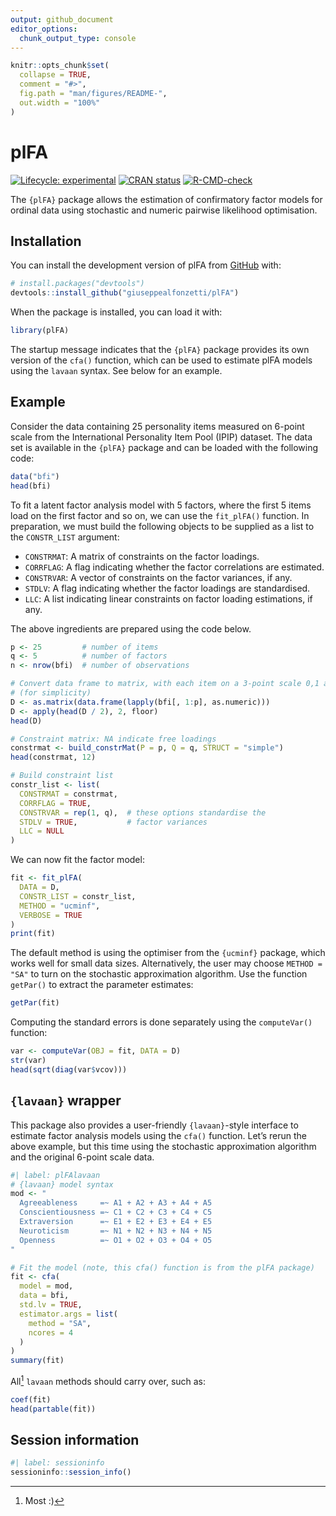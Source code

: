 ```yaml
---
output: github_document
editor_options: 
  chunk_output_type: console
---
```


<!-- README.md is generated from README.Rmd. Please edit that file -->

```r
knitr::opts_chunk$set(
  collapse = TRUE,
  comment = "#>",
  fig.path = "man/figures/README-",
  out.width = "100%"
)
```

# plFA

<!-- badges: start -->
[![Lifecycle: experimental](https://img.shields.io/badge/lifecycle-experimental-orange.svg)](https://lifecycle.r-lib.org/articles/stages.html#experimental)
[![CRAN status](https://www.r-pkg.org/badges/version/plFA)](https://CRAN.R-project.org/package=plFA)
[![R-CMD-check](https://github.com/giuseppealfonzetti/plFA/actions/workflows/R-CMD-check.yaml/badge.svg)](https://github.com/giuseppealfonzetti/plFA/actions/workflows/R-CMD-check.yaml)
<!-- badges: end -->

The `{plFA}` package allows the estimation of confirmatory factor models for ordinal data using stochastic and numeric pairwise likelihood optimisation. 

## Installation

You can install the development version of plFA from [GitHub](https://github.com/) with:

```r
# install.packages("devtools")
devtools::install_github("giuseppealfonzetti/plFA")
```

When the package is installed, you can load it with:

```r
library(plFA)
```

The startup message indicates that the `{plFA}` package provides its own version of the `cfa()` function, which can be used to estimate plFA models using the `lavaan` syntax.
See below for an example.

## Example

Consider the data containing 25 personality items measured on 6-point scale from the International Personality Item Pool (IPIP) dataset. 
The data set is available in the `{plFA}` package and can be loaded with the following code:

```r
data("bfi")
head(bfi)
```

To fit a latent factor analysis model with 5 factors, where the first 5 items load on the first factor and so on, we can use the `fit_plFA()` function.
In preparation, we must build the following objects to be supplied as a list to the `CONSTR_LIST` argument:

- `CONSTRMAT`: A matrix of constraints on the factor loadings.
- `CORRFLAG`: A flag indicating whether the factor correlations are estimated.
- `CONSTRVAR`: A vector of constraints on the factor variances, if any.
- `STDLV`: A flag indicating whether the factor loadings are standardised.
- `LLC`: A list indicating linear constraints on factor loading estimations, if any.

The above ingredients are prepared using the code below.

```r
p <- 25         # number of items
q <- 5          # number of factors
n <- nrow(bfi)  # number of observations

# Convert data frame to matrix, with each item on a 3-point scale 0,1 and 2
# (for simplicity)
D <- as.matrix(data.frame(lapply(bfi[, 1:p], as.numeric)))
D <- apply(head(D / 2), 2, floor)
head(D)

# Constraint matrix: NA indicate free loadings
constrmat <- build_constrMat(P = p, Q = q, STRUCT = "simple")
head(constrmat, 12)

# Build constraint list
constr_list <- list(
  CONSTRMAT = constrmat,
  CORRFLAG = TRUE,
  CONSTRVAR = rep(1, q),  # these options standardise the  
  STDLV = TRUE,           # factor variances
  LLC = NULL
)
```

We can now fit the factor model:

```r
fit <- fit_plFA(
  DATA = D, 
  CONSTR_LIST = constr_list,
  METHOD = "ucminf",
  VERBOSE = TRUE
)
print(fit)
```

The default method is using the optimiser from the `{ucminf}` package, which works well for small data sizes.
Alternatively, the user may choose `METHOD = "SA"` to turn on the stochastic approximation algorithm.
Use the function `getPar()` to extract the parameter estimates:

```r
getPar(fit)
```

Computing the standard errors is done separately using the `computeVar()` function:

```r
var <- computeVar(OBJ = fit, DATA = D)
str(var)
head(sqrt(diag(var$vcov)))
```

## `{lavaan}` wrapper

This package also provides a user-friendly `{lavaan}`-style interface to estimate factor analysis models using the `cfa()` function.
Let's rerun the above example, but this time using the stochastic approximation algorithm and the original 6-point scale data.

```r
#| label: plFAlavaan
# {lavaan} model syntax
mod <- "
  Agreeableness     =~ A1 + A2 + A3 + A4 + A5
  Conscientiousness =~ C1 + C2 + C3 + C4 + C5
  Extraversion      =~ E1 + E2 + E3 + E4 + E5
  Neuroticism       =~ N1 + N2 + N3 + N4 + N5
  Openness          =~ O1 + O2 + O3 + O4 + O5
"

# Fit the model (note, this cfa() function is from the plFA package)
fit <- cfa(
  model = mod, 
  data = bfi, 
  std.lv = TRUE,
  estimator.args = list(
    method = "SA",
    ncores = 4
  )
)
summary(fit)
```

All^[Most :)] `lavaan` methods should carry over, such as:

```r
coef(fit)
head(partable(fit))
```

## Session information

```r
#| label: sessioninfo
sessioninfo::session_info()
```

